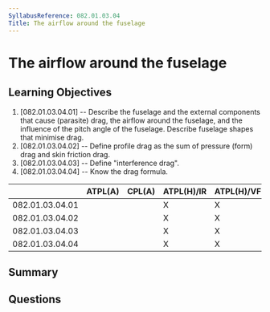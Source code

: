 ```yaml
---
SyllabusReference: 082.01.03.04
Title: The airflow around the fuselage
---
```


# The airflow around the fuselage

## Learning Objectives

1. [082.01.03.04.01] -- Describe the fuselage and the external components that
   cause (parasite) drag, the airflow around the fuselage, and the influence of
   the pitch angle of the fuselage. Describe fuselage shapes that minimise drag.
2. [082.01.03.04.02] -- Define profile drag as the sum of pressure (form) drag
   and skin friction drag.
3. [082.01.03.04.03] -- Define "interference drag".
4. [082.01.03.04.04] -- Know the drag formula.

|                 | ATPL(A) | CPL(A) | ATPL(H)/IR | ATPL(H)/VFR | CPL(H) | IR  | CBIR(A) |
| --------------- | ------- | ------ | ---------- | ----------- | ------ | --- | ------- |
| 082.01.03.04.01 |         |        | X          | X           | X      |     |         |
| 082.01.03.04.02 |         |        | X          | X           | X      |     |         |
| 082.01.03.04.03 |         |        | X          | X           | X      |     |         |
| 082.01.03.04.04 |         |        | X          | X           | X      |     |         |

## Summary

## Questions

